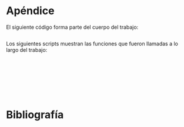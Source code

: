 # Apéndice

El siguiente código forma parte del cuerpo del trabajo:

```r

```

Los siguientes scripts muestran las funciones que fueron llamadas a lo largo del
trabajo:
```r

```

```r
```

```r
```

```r
```

```r

```

```r

```

```r

```

```r

```

# Bibliografía